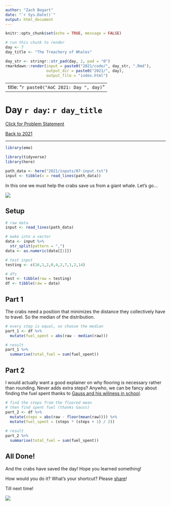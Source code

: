 ```yaml
---
author: "Zach Bogart"
date: "`r Sys.Date()`"
output: html_document
---
```


```r
knitr::opts_chunk$set(echo = TRUE, message = FALSE)
```

```r
# run this chunk to render
day <- 7
day_title <- "The Treachery of Whales"

day_str <- stringr::str_pad(day, 2, pad = "0")
rmarkdown::render(input = paste0("2021/code/", day_str, ".Rmd"), 
                  output_dir = paste0("2021/", day),
                  output_file = "index.html")
```

---
title: "`r paste0("AoC 2021: Day ", day)`"
---

# Day `r day`: `r day_title`

[Click for Problem Statement](`r paste0("https://adventofcode.com/2021/day/", day)`)

[Back to 2021](/advent_of_code/2021/)

---

```r
library(emo)
```

```r
library(tidyverse)
library(here)
```

```r
path_data <- here("2021/inputs/07-input.txt")
input <- tibble(x = read_lines(path_data))
```

In this one we must help the crabs save us from a giant whale. Let's go...

![](https://media.giphy.com/media/3ohuPeV8N74RzYkqaI/giphy.gif)

## Setup

```r
# raw data
input <- read_lines(path_data)

# make into a vector
data <- input %>% 
  str_split(pattern = ",")
data <- as.numeric(data[[1]])

# test input
testing <- c(16,1,2,0,4,2,7,1,2,14)

# dfs
test <- tibble(raw = testing)
df <- tibble(raw = data)
```

## Part 1

The crabs need a position that minimizes the distance they collectively have to travel. So the median of the distribution.

```r
# every step is equal, so choose the median
part_1 <- df %>% 
  mutate(fuel_spent = abs(raw - median(raw)))

# result
part_1 %>% 
  summarise(total_fuel = sum(fuel_spent))
```

## Part 2

I would actually want a good explainer on why flooring is necessary rather than rounding. Never adds extra steps? Anywho, we can be fancy about finding the fuel spent thanks to [Gauss and his wiliness in school](https://nrich.maths.org/2478#:~:text=The%20most%20well%2Dknown%20story,wrote%20down%20the%20answer%205050.).

```r

# find the steps from the floored mean
# then find spent fuel (thanks Gauss)
part_2 <- df %>% 
  mutate(steps = abs(raw - floor(mean(raw)))) %>% 
  mutate(fuel_spent = (steps * (steps + 1) / 2))
  
# result
part_2 %>% 
  summarise(total_fuel = sum(fuel_spent))
```

## All Done!

And the crabs have saved the day! Hope you learned something!

How would you do it? What's your shortcut? Please [share](https://twitter.com/zachbogart)!

Till next time!

![](https://media.giphy.com/media/xP4Fk3xFSLTzSn7WKX/giphy.gif)